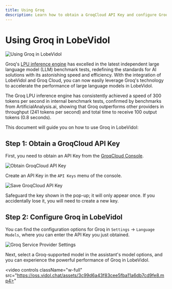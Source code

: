 ```yaml
---
title: Using Groq
description: Learn how to obtain a GroqCloud API Key and configure Groq in LobeVidol to experience the powerful performance of Groq.
---
```


# Using Groq in LobeVidol

<img
src="https://oss.vidol.chat/docs/2024/12/6af40a89ea246f366da332f5f76fec2d.png"
alt="Using Groq in LobeVidol"
className="w-full"
/>

Groq's [LPU inference engine](https://wow.groq.com/news_press/groq-lpu-inference-engine-leads-in-first-independent-llm-benchmark/) has excelled in the latest independent large language model (LLM) benchmark tests, redefining the standards for AI solutions with its astonishing speed and efficiency. With the integration of LobeVidol and Groq Cloud, you can now easily leverage Groq's technology to accelerate the performance of large language models in LobeVidol.

<Info>
  The Groq LPU inference engine has consistently achieved a speed of 300 tokens per second in internal benchmark tests, confirmed by benchmarks from ArtificialAnalysis.ai, showing that Groq outperforms other providers in throughput (241 tokens per second) and total time to receive 100 output tokens (0.8 seconds).
</Info>

This document will guide you on how to use Groq in LobeVidol:

## Step 1: Obtain a GroqCloud API Key

First, you need to obtain an API Key from the [GroqCloud Console](https://console.groq.com/).

<img
src="https://oss.vidol.chat/assets/c8b38f398295e004a813b8e364854684.webp"
alt="Obtain GroqCloud API Key"
className="w-full"
/>

Create an API Key in the `API Keys` menu of the console.

<img
src="https://oss.vidol.chat/assets/bb6382ba61219fd34cccbcf88c7098ba.webp"
alt="Save GroqCloud API Key"
className="w-full"
/>

<Warning>
  Safeguard the key shown in the pop-up; it will only appear once. If you accidentally lose it, you will need to create a new key.
</Warning>

## Step 2: Configure Groq in LobeVidol

You can find the configuration options for Groq in `Settings` -> `Language Models`, where you can enter the API Key you just obtained.

<img
src="https://oss.vidol.chat/assets/855a339f0d2163b8928169fac5eca86c.webp"
alt="Groq Service Provider Settings"
className="w-full"
/>

Next, select a Groq-supported model in the assistant's model options, and you can experience the powerful performance of Groq in LobeVidol.

<video
controls
className="w-full"
src="https://oss.vidol.chat/assets/3c99d6a43f83cee5fba11a6db7cd9fe8.mp4>"
>
</video>

